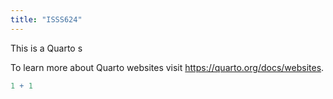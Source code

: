 ```yaml
---
title: "ISSS624"
---
```


This is a Quarto s

To learn more about Quarto websites visit <https://quarto.org/docs/websites>.

```r
1 + 1
```

